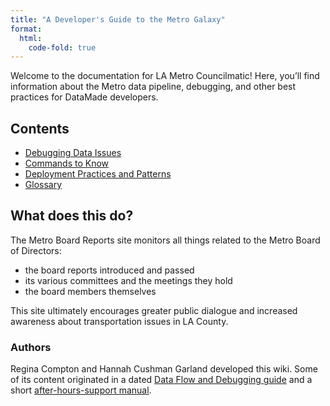 ```yaml
---
title: "A Developer's Guide to the Metro Galaxy"
format:
  html:
    code-fold: true
---
```


Welcome to the documentation for LA Metro Councilmatic!
Here, you’ll find information about the Metro data pipeline, debugging, and other best practices for DataMade developers.

## Contents
- [Debugging Data Issues](debugging.qmd)
- [Commands to Know](commands.qmd)
- [Deployment Practices and Patterns](deployment.qmd)
- [Glossary](glossary.qmd)

## What does this do?
The Metro Board Reports site monitors all things related to the Metro Board of Directors:

- the board reports introduced and passed
- its various committees and the meetings they hold
- the board members themselves

This site ultimately encourages greater public dialogue and increased awareness about transportation issues in LA County.

### Authors
Regina Compton and Hannah Cushman Garland developed this wiki.
Some of its content originated in a dated
[Data Flow and Debugging guide](https://github.com/datamade/la-metro-councilmatic/blob/ff3cbabae403a77ed53947f80a303ac64d4c2775/data_flow_and_debugging.md)
and a short [after-hours-support manual](https://docs.google.com/document/d/1X34EU06gErdZ1psg8niSqDMk0nH-M1vsP-RNPLNUsF4/edit?usp=sharing).
